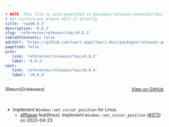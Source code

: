 ```yaml
---

# NOTE: This file is auto-generated in packages/releases-generator/build.ts
# For corrections please edit it directly
title: 'tao@0.8.3'
description: '0.8.3'
slug: 'references/releases/tao/v0.8.3'
tableOfContents: false
editUrl: 'https://github.com/tauri-apps/tauri-docs/packages/releases-generator/build.ts'
pagefind: false
prev:
   link: 'references/releases/tao/v0.8.2'
   label: '0.8.2'
next:
   link: 'references/releases/tao/v0.8.4'
   label: 'v0.8.4'
---
```


			

<ReleaseSidebar slug="references/releases/tao"  packageName="tao" />

<div style="margin-bottom:3rem; display: flex; justify-content: space-between; align-items: center"><span>[Return](/releases)</span><span><a href="https://github.com/tauri-apps/tao/releases/tag/tao-v0.8.3">View on GitHub</a></span></div>

- Implement `Window::set_cursor_position` for Linux.
  - [afffaeae](https://github.com/tauri-apps/tao/commit/afffaeae665e06804ec1f2a7056afb27431baf10) feat(linux): implement `Window::set_cursor_position` ([#373](https://github.com/tauri-apps/tao/pull/373)) on 2022-04-23

